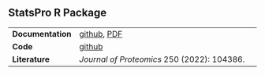 ## StatsPro R Package

|                   |                                                                                                                   |
|----------------|--------------------------------------------------------|
| **Documentation** | [github](https://github.com/YanglabWCH/StatsPro#Readme), [PDF](https://github.com/YanglabWCH/StatsPro/blob/main/StatsPro_Manual.pdf)                               |
| **Code**          | [github](https://github.com/YanglabWCH/StatsPro)                              |
| **Literature**    | *Journal of Proteomics* 250 (2022): 104386.                                                                          |

